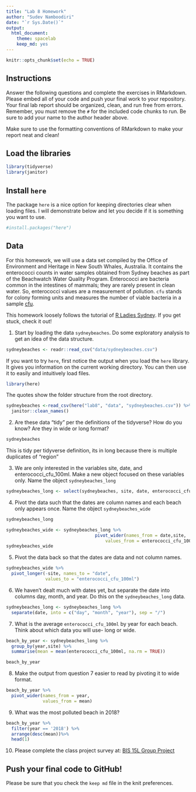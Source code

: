 ```yaml
---
title: "Lab 8 Homework"
author: "Sudev Namboodiri"
date: "`r Sys.Date()`"
output:
  html_document: 
    theme: spacelab
    keep_md: yes
---
```


```r
knitr::opts_chunk$set(echo = TRUE)
```

## Instructions
Answer the following questions and complete the exercises in RMarkdown. Please embed all of your code and push your final work to your repository. Your final lab report should be organized, clean, and run free from errors. Remember, you must remove the `#` for the included code chunks to run. Be sure to add your name to the author header above.  

Make sure to use the formatting conventions of RMarkdown to make your report neat and clean!  

## Load the libraries
```r
library(tidyverse)
library(janitor)
``` 

## Install `here`
The package `here` is a nice option for keeping directories clear when loading files. I will demonstrate below and let you decide if it is something you want to use.  
```r
#install.packages("here")
```

## Data
For this homework, we will use a data set compiled by the Office of Environment and Heritage in New South Whales, Australia. It contains the enterococci counts in water samples obtained from Sydney beaches as part of the Beachwatch Water Quality Program. Enterococci are bacteria common in the intestines of mammals; they are rarely present in clean water. So, enterococci values are a measurement of pollution. `cfu` stands for colony forming units and measures the number of viable bacteria in a sample [cfu](https://en.wikipedia.org/wiki/Colony-forming_unit).   

This homework loosely follows the tutorial of [R Ladies Sydney](https://rladiessydney.org/). If you get stuck, check it out!  

1. Start by loading the data `sydneybeaches`. Do some exploratory analysis to get an idea of the data structure.
```r
sydneybeaches <- readr::read_csv("data/sydneybeaches.csv")
```

If you want to try `here`, first notice the output when you load the `here` library. It gives you information on the current working directory. You can then use it to easily and intuitively load files.
```r
library(here)
```

The quotes show the folder structure from the root directory.
```r
sydneybeaches <-read_csv(here("lab8", "data", "sydneybeaches.csv")) %>% 
  janitor::clean_names()
```

2. Are these data "tidy" per the definitions of the tidyverse? How do you know? Are they in wide or long format?
```r
sydneybeaches
```
This is tidy per tidyverse definition, its in long because there is multiple duplicates of "region"


3. We are only interested in the variables site, date, and enterococci_cfu_100ml. Make a new object focused on these variables only. Name the object `sydneybeaches_long`
```r
sydneybeaches_long <- select(sydneybeaches, site, date, enterococci_cfu_100ml)
```


4. Pivot the data such that the dates are column names and each beach only appears once. Name the object `sydneybeaches_wide`
```r
sydneybeaches_long

sydneybeaches_wide <- sydneybeaches_long %>%
                                  pivot_wider(names_from = date,site,
                                      values_from = enterococci_cfu_100ml)
sydneybeaches_wide
```


5. Pivot the data back so that the dates are data and not column names.
```r
sydneybeaches_wide %>%
  pivot_longer(-site, names_to = "date",
               values_to = "enterococci_cfu_100ml")
```


6. We haven't dealt much with dates yet, but separate the date into columns day, month, and year. Do this on the `sydneybeaches_long` data.

```r
sydneybeaches_long <- sydneybeaches_long %>%
  separate(date, into = c("day", "month", "year"), sep = "/")
```

7. What is the average `enterococci_cfu_100ml` by year for each beach. Think about which data you will use- long or wide.

```r
beach_by_year <- sydneybeaches_long %>%
  group_by(year,site) %>%
  summarise(mean = mean(enterococci_cfu_100ml, na.rm = TRUE))

beach_by_year
```


8. Make the output from question 7 easier to read by pivoting it to wide format.
```r
beach_by_year %>%
  pivot_wider(names_from = year,
              values_from = mean)


```


9. What was the most polluted beach in 2018?
```r
beach_by_year %>%
  filter(year == '2018') %>%
  arrange(desc(mean))%>%
  head(1)
```



10. Please complete the class project survey at: [BIS 15L Group Project](https://forms.gle/H2j69Z3ZtbLH3efW6)


## Push your final code to GitHub!
Please be sure that you check the `keep md` file in the knit preferences.   